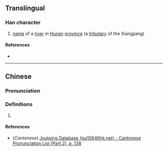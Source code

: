 {{character info/new}}
==Translingual==

===Han character===
{{Han char|rn=85|rad=水|as=06|sn=9|four=|canj=EFD|ids=⿰氵米}}

# [[name]] of a [[river]] in [[Hunan]] [[province]] (a [[tributary]] of the Xiangjiang)

====References====
* {{Han ref|kx=0621.060|dkj=17393|dj=1017.050|hdz=31616.030|uh=6D23|ud=27939}}

----

==Chinese==
{{zh-forms}}

===Pronunciation===
{{zh-pron
|m=mǐ
|c=mai5
|mc=y
|oc=y
|ma=
|cat=pn
}}

===Definitions===
{{zh-hanzi}}

# {{rfdef|lang=zh}}

====References====
* (''Cantonese'') [http://www.iso10646hk.net/jp/document/download.jsp Jyutping Database (iso10646hk.net) - Cantonese Pronunciation List (Part 2), p. 138]
